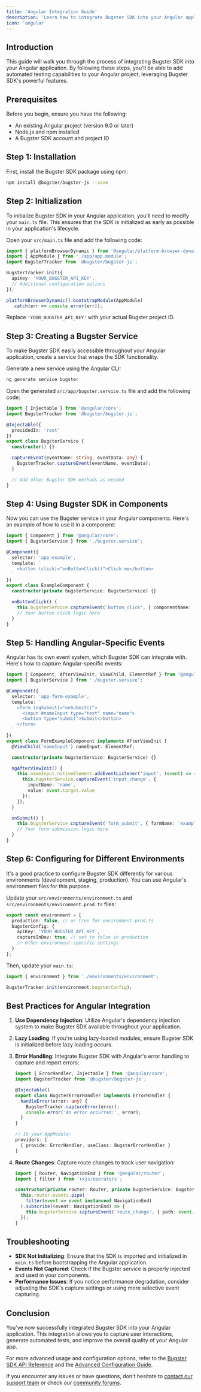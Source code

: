```yaml
---
title: 'Angular Integration Guide'
description: 'Learn how to integrate Bugster SDK into your Angular application'
icon: 'angular'
---
```


## Introduction

This guide will walk you through the process of integrating Bugster SDK into your Angular application. By following these steps, you'll be able to add automated testing capabilities to your Angular project, leveraging Bugster SDK's powerful features.

## Prerequisites

Before you begin, ensure you have the following:

- An existing Angular project (version 9.0 or later)
- Node.js and npm installed
- A Bugster SDK account and project ID

## Step 1: Installation

First, install the Bugster SDK package using npm:

```bash
npm install @bugster/bugster-js --save
```

## Step 2: Initialization

To initialize Bugster SDK in your Angular application, you'll need to modify your `main.ts` file. This ensures that the SDK is initialized as early as possible in your application's lifecycle.

Open your `src/main.ts` file and add the following code:

```typescript
import { platformBrowserDynamic } from '@angular/platform-browser-dynamic';
import { AppModule } from './app/app.module';
import BugsterTracker from '@bugster/bugster-js';

BugsterTracker.init({
  apiKey: 'YOUR_BUGSTER_API_KEY',
  // Additional configuration options
});

platformBrowserDynamic().bootstrapModule(AppModule)
  .catch(err => console.error(err));
```

Replace `'YOUR_BUGSTER_API_KEY'` with your actual Bugster project ID.

## Step 3: Creating a Bugster Service

To make Bugster SDK easily accessible throughout your Angular application, create a service that wraps the SDK functionality.

Generate a new service using the Angular CLI:

```bash
ng generate service bugster
```

Open the generated `src/app/bugster.service.ts` file and add the following code:

```typescript
import { Injectable } from '@angular/core';
import BugsterTracker from '@bugster/bugster-js';

@Injectable({
  providedIn: 'root'
})
export class BugsterService {
  constructor() {}

  captureEvent(eventName: string, eventData: any) {
    BugsterTracker.captureEvent(eventName, eventData);
  }

  // Add other Bugster SDK methods as needed
}
```

## Step 4: Using Bugster SDK in Components

Now you can use the Bugster service in your Angular components. Here's an example of how to use it in a component:

```typescript
import { Component } from '@angular/core';
import { BugsterService } from './bugster.service';

@Component({
  selector: 'app-example',
  template: `
    <button (click)="onButtonClick()">Click me</button>
  `
})
export class ExampleComponent {
  constructor(private bugsterService: BugsterService) {}

  onButtonClick() {
    this.bugsterService.captureEvent('button_click', { componentName: 'ExampleComponent' });
    // Your button click logic here
  }
}
```

## Step 5: Handling Angular-Specific Events

Angular has its own event system, which Bugster SDK can integrate with. Here's how to capture Angular-specific events:

```typescript
import { Component, AfterViewInit, ViewChild, ElementRef } from '@angular/core';
import { BugsterService } from './bugster.service';

@Component({
  selector: 'app-form-example',
  template: `
    <form (ngSubmit)="onSubmit()">
      <input #nameInput type="text" name="name">
      <button type="submit">Submit</button>
    </form>
  `
})
export class FormExampleComponent implements AfterViewInit {
  @ViewChild('nameInput') nameInput: ElementRef;

  constructor(private bugsterService: BugsterService) {}

  ngAfterViewInit() {
    this.nameInput.nativeElement.addEventListener('input', (event) => {
      this.bugsterService.captureEvent('input_change', { 
        inputName: 'name', 
        value: event.target.value 
      });
    });
  }

  onSubmit() {
    this.bugsterService.captureEvent('form_submit', { formName: 'exampleForm' });
    // Your form submission logic here
  }
}
```

## Step 6: Configuring for Different Environments

It's a good practice to configure Bugster SDK differently for various environments (development, staging, production). You can use Angular's environment files for this purpose.

Update your `src/environments/environment.ts` and `src/environments/environment.prod.ts` files:

```typescript
export const environment = {
  production: false, // or true for environment.prod.ts
  bugsterConfig: {
    apiKey: 'YOUR_BUGSTER_API_KEY',
    captureInDev: true, // set to false in production
    // Other environment-specific settings
  }
};
```

Then, update your `main.ts`:

```typescript
import { environment } from './environments/environment';

BugsterTracker.init(environment.bugsterConfig);
```

## Best Practices for Angular Integration

1. **Use Dependency Injection**: Utilize Angular's dependency injection system to make Bugster SDK available throughout your application.

2. **Lazy Loading**: If you're using lazy-loaded modules, ensure Bugster SDK is initialized before lazy loading occurs.

3. **Error Handling**: Integrate Bugster SDK with Angular's error handling to capture and report errors:

   ```typescript
   import { ErrorHandler, Injectable } from '@angular/core';
   import BugsterTracker from '@bugster/bugster-js';

   @Injectable()
   export class BugsterErrorHandler implements ErrorHandler {
     handleError(error: any) {
       BugsterTracker.captureError(error);
       console.error('An error occurred:', error);
     }
   }

   // In your AppModule:
   providers: [
     { provide: ErrorHandler, useClass: BugsterErrorHandler }
   ]
   ```

4. **Route Changes**: Capture route changes to track user navigation:

   ```typescript
   import { Router, NavigationEnd } from '@angular/router';
   import { filter } from 'rxjs/operators';

   constructor(private router: Router, private bugsterService: BugsterService) {
     this.router.events.pipe(
       filter(event => event instanceof NavigationEnd)
     ).subscribe((event: NavigationEnd) => {
       this.bugsterService.captureEvent('route_change', { path: event.urlAfterRedirects });
     });
   }
   ```

## Troubleshooting

- **SDK Not Initializing**: Ensure that the SDK is imported and initialized in `main.ts` before bootstrapping the Angular application.
- **Events Not Captured**: Check if the Bugster service is properly injected and used in your components.
- **Performance Issues**: If you notice performance degradation, consider adjusting the SDK's capture settings or using more selective event capturing.

## Conclusion

You've now successfully integrated Bugster SDK into your Angular application. This integration allows you to capture user interactions, generate automated tests, and improve the overall quality of your Angular app.

For more advanced usage and configuration options, refer to the [Bugster SDK API Reference](/api-reference) and the [Advanced Configuration Guide](/advanced-configuration).

If you encounter any issues or have questions, don't hesitate to [contact our support team](https://bugster.app/support) or check our [community forums](https://community.bugster.app).

